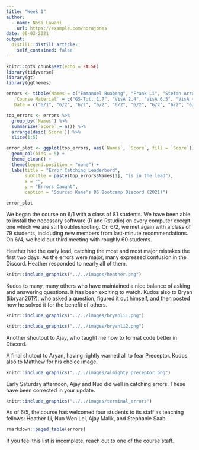 ```yaml
---
title: "Week 1"
author:
  - name: Nosa Lawani
    url: https://example.com/norajones
date: 06-03-2021
output:
  distill::distill_article:
    self_contained: false
---
```


```r
knitr::opts_chunk$set(echo = FALSE)
library(tidyverse)
library(gt)
library(ggthemes)
```

```r
errors <- tibble(Names = c("Emmanuel Buabeng", "Frank Li", "Stefan Arroyo-Cottier", "Frank Li", "Heather Li", "Heather Li", "Heather Li", "Ajay Malik", "Nuo Wen Lei", "Nuo Wen Lei", "Gabriel You", "Frank Li", "Yile Choi", "Daniel Wang", "Daniel Wang", "Fahim Ahmed", "Khush Makadia", "Ajay Malik", "Nuo Wen Lei", "Nuo Wen Lei", "Nuo Wen Lei", "Nuo Wen Lei", "Ajay Malik"),
   `Course Material` = c("GS-Tut. 1.7", "VisA 2.4", "VisA 6.5", "VisA 4.3", "VisB 2.6", "VisB 5.6", "VisB 3.2", "Tools-Tex.", "Vis C 2.3", "VisC 5.2", "VisC 5.6", "VisC 3.5", "VisA 3.5", "VisC 5.7", "VisC 4", "GS-Tut. 1", "VisC 7.8", "Term 2.5", "Term 3.3",  "Term 3.13", "Term 3.4", "Term 4.7", "Term 4.2" ),
   Date = c("6/1", "6/2", "6/2", "6/2", "6/2", "6/2", "6/2", "6/2", "6/3", "6/3", "6/3", "6/3", "6/3", "6/3", "6/3", "6/3", "6/3", "6/5", "6/5", "6/5", "6/5", "6/5", "6/5"))
```

```r
top_errors <- errors %>% 
  group_by(`Names`) %>% 
  summarize(`Score` = n()) %>% 
  arrange(desc(`Score`)) %>% 
  slice(1:5) 

error_plot <- ggplot(top_errors, aes(`Names`, `Score`, fill = `Score`)) + 
  geom_col(bins = 5) +
  theme_clean() +
  theme(legend.position = "none") +
  labs(title = "Error Catching Leaderbord", 
       subtitle = paste(top_errors$Names[1], "is in the lead"),
       x = "", 
       y = "Errors Caught", 
       caption = "Source: Kane's DS Bootcamp Discord (2021)")

error_plot
```

We began the course on 6/1 with a class of 81 students. We have been able to install the necessary software (R and Rstudio) on every computer except one which we are still troubleshooting. On 6/2, we met again with a class of 79 students, inclduding new members from last-minute recommendations. On 6/4, we held our third meeting with roughly 60 students.

Heather had the early lead, catching the most and most major mistakes the first two days. As the errors were major, many expressed confusion in the Discord. Heather responded to nearly all of them. 

```r
knitr::include_graphics("../../images/heather.png")
```

Kudos to many, many others who have maintained a nice balance of asking and answering questions. It has been exciting to watch. Kudos also to Bryan (libryan261?), who asked a question, figured it out himself, and then posted how he solved it for the benefit of others. 

```r
knitr::include_graphics("../../images/bryanli1.png") 
```
```r
knitr::include_graphics("../../images/bryanli2.png") 
```

Another shoutout to Ajay, who taught me how to format code better in Discord. 

A final shutout to Aryan, having rightly warned all to fear Preceptor. Kudos also to Matthew for his choice image.

```r
knitr::include_graphics("../../images/almighty_preceptor.png")
```

Early Saturday afternoon, Ajay and Nuo did well in catching errors. These have been corrected in your update.

```r
knitr::include_graphics("../../images/terminal_errors") 
```

As of 6/5, the course has welcomed four students to its staff as teaching fellows: Heather Li, Nuo Wen Lei, Ajay Malik, and Stephanie Saab.

```r
rmarkdown::paged_table(errors)
```

If you feel this list is incomplete, reach out to one of the course staff. 
